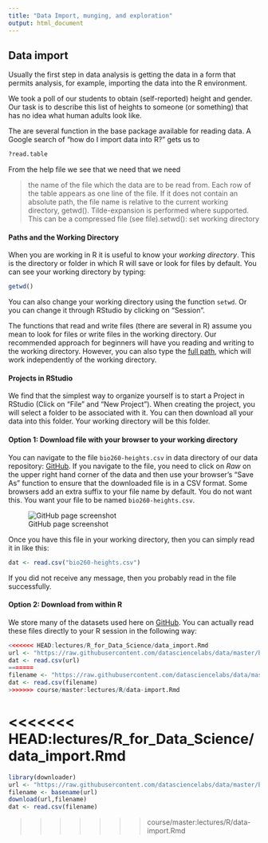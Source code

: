 ```yaml
---
title: "Data Import, munging, and exploration"
output: html_document
---
```



## Data import

Usually the first step in data analysis is getting the data in a form that permits analysis, for example, importing the data into the R environment. 

We took a poll of our students to obtain (self-reported) height and gender. Our task is to describe this list of heights to someone (or something) that has no idea what human adults look like.

The are several function in the base package available for reading data. A Google search of "how do I import data into R?" gets us to 

```r
?read.table
```

From the help file we see that we need that we need 

> the name of the file which the data are to be read from. Each row of the table appears as one line of the file. If it does not contain an absolute path, the file name is relative to the current working directory, getwd(). Tilde-expansion is performed where supported. This can be a compressed file (see file).setwd(): set working directory

#### Paths and the Working Directory

When you are working in R it is useful to know your _working directory_. This is the directory or folder in which R will save or look for files by default. You can see your working directory by typing:

```r
getwd()
```

You can also change your working directory using the function `setwd`. Or you can change it through RStudio by clicking on "Session". 

The functions that read and write files (there are several in R) assume you mean to look for files or write files in the working directory. Our recommended approach for beginners will have you reading and writing to the working directory. However, you can also type the [full path](http://www.computerhope.com/jargon/a/absopath.htm), which will work independently of the working directory.

#### Projects in RStudio

We find that the simplest way to organize yourself is to start a Project in RStudio (Click on "File" and "New Project"). When creating the project, you will select a folder to be associated with it. You can then download all your data into this folder. Your working directory will be this folder.

 
#### Option 1: Download file with your browser to your working directory


You can navigate to the file `bio260-heights.csv` in data directory of our data repository:
[GitHub](https://github.com/datasciencelabs/data). If you navigate to the file, you need to click on *Raw* on the
upper right hand corner of the data and then use your browser's "Save
As" function to ensure that the downloaded file is in a CSV
format. Some browsers add an extra suffix to your file name by
default. You do not want this. You want your file to be named
`bio260-heights.csv`. 

![GitHub page screenshot](screenshot.png)

Once you have this file in your working directory, then you can simply read it in like this:

```r
dat <- read.csv("bio260-heights.csv")
```

If you did not receive any message, then you probably read in the file successfully.

#### Option 2: Download from within R 

We store many of the datasets used here on [GitHub](https://github.com/datasciencelabs/data). You can actually read these files directly to your R session in the following way:

```r
<<<<<<< HEAD:lectures/R_for_Data_Science/data_import.Rmd
url <- "https://raw.githubusercontent.com/datasciencelabs/data/master/bio260_heights.csv"
dat <- read.csv(url)
=======
filename <- "https://raw.githubusercontent.com/datasciencelabs/data/master/bio260-heights.csv"
dat <- read.csv(filename)
>>>>>>> course/master:lectures/R/data-import.Rmd
```



<<<<<<< HEAD:lectures/R_for_Data_Science/data_import.Rmd
=======
```r
library(downloader)
url <- "https://raw.githubusercontent.com/datasciencelabs/data/master/bio260-heights.csv"
filename <- basename(url)
download(url,filename)
dat <- read.csv(filename)
```

 
>>>>>>> course/master:lectures/R/data-import.Rmd
